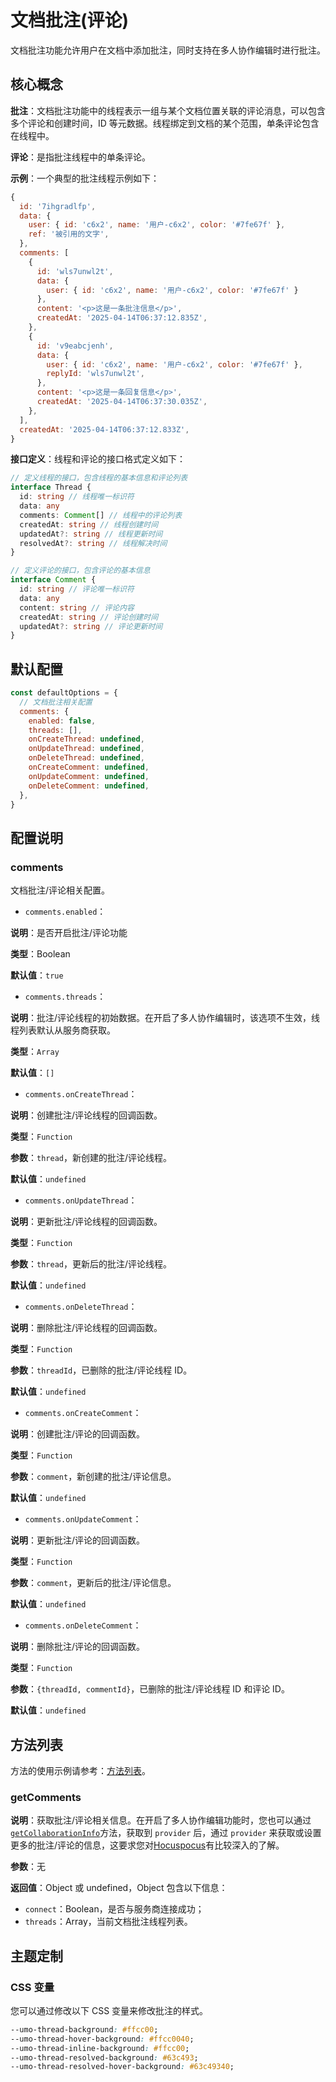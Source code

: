# 文档批注(评论)

文档批注功能允许用户在文档中添加批注，同时支持在多人协作编辑时进行批注。

## 核心概念

**批注**：文档批注功能中的线程表示一组与某个文档位置关联的评论消息，可以包含多个评论和创建时间，ID 等元数据。线程绑定到文档的某个范围，单条评论包含在线程中。

**评论**：是指批注线程中的单条评论。

**示例**：一个典型的批注线程示例如下：
```js
{
  id: '7ihgradlfp',
  data: {
    user: { id: 'c6x2', name: '用户-c6x2', color: '#7fe67f' },
    ref: '被引用的文字',
  },
  comments: [
    {
      id: 'wls7unwl2t',
      data: { 
        user: { id: 'c6x2', name: '用户-c6x2', color: '#7fe67f' } 
      },
      content: '<p>这是一条批注信息</p>',
      createdAt: '2025-04-14T06:37:12.835Z',
    },
    {
      id: 'v9eabcjenh',
      data: {
        user: { id: 'c6x2', name: '用户-c6x2', color: '#7fe67f' },
        replyId: 'wls7unwl2t',
      },
      content: '<p>这是一条回复信息</p>',
      createdAt: '2025-04-14T06:37:30.035Z',
    },
  ],
  createdAt: '2025-04-14T06:37:12.833Z',
}
```
**接口定义**：线程和评论的接口格式定义如下：

```ts
// 定义线程的接口，包含线程的基本信息和评论列表
interface Thread {
  id: string // 线程唯一标识符
  data: any
  comments: Comment[] // 线程中的评论列表
  createdAt: string // 线程创建时间
  updatedAt?: string // 线程更新时间
  resolvedAt?: string // 线程解决时间
}

// 定义评论的接口，包含评论的基本信息
interface Comment {
  id: string // 评论唯一标识符
  data: any
  content: string // 评论内容
  createdAt: string // 评论创建时间
  updatedAt?: string // 评论更新时间
}
```

## 默认配置

```js
const defaultOptions = {
  // 文档批注相关配置
  comments: {
    enabled: false,
    threads: [], 
    onCreateThread: undefined,
    onUpdateThread: undefined,
    onDeleteThread: undefined,
    onCreateComment: undefined,
    onUpdateComment: undefined,
    onDeleteComment: undefined,
  },
}
```

## 配置说明

### comments

文档批注/评论相关配置。

- `comments.enabled`：

**说明**：是否开启批注/评论功能

**类型**：Boolean

**默认值**：`true`

- `comments.threads`：

**说明**：批注/评论线程的初始数据。在开启了多人协作编辑时，该选项不生效，线程列表默认从服务商获取。

**类型**：`Array`

**默认值**：`[]`

- `comments.onCreateThread`：

**说明**：创建批注/评论线程的回调函数。

**类型**：`Function`

**参数**：`thread`，新创建的批注/评论线程。

**默认值**：`undefined`

- `comments.onUpdateThread`：

**说明**：更新批注/评论线程的回调函数。

**类型**：`Function`

**参数**：`thread`，更新后的批注/评论线程。

**默认值**：`undefined`

- `comments.onDeleteThread`：

**说明**：删除批注/评论线程的回调函数。

**类型**：`Function`

**参数**：`threadId`，已删除的批注/评论线程 ID。

**默认值**：`undefined`

- `comments.onCreateComment`：

**说明**：创建批注/评论的回调函数。

**类型**：`Function`

**参数**：`comment`，新创建的批注/评论信息。

**默认值**：`undefined`

- `comments.onUpdateComment`：

**说明**：更新批注/评论的回调函数。

**类型**：`Function`

**参数**：`comment`，更新后的批注/评论信息。

**默认值**：`undefined`

- `comments.onDeleteComment`：

**说明**：删除批注/评论的回调函数。

**类型**：`Function`

**参数**：`{threadId, commentId}`，已删除的批注/评论线程 ID 和评论 ID。

**默认值**：`undefined`

## 方法列表

方法的使用示例请参考：[方法列表](../methods)。

### getComments

**说明**：获取批注/评论相关信息。在开启了多人协作编辑功能时，您也可以通过 [`getCollaborationInfo`](./collaboration#getcollaborationinfo)方法，获取到 `provider` 后，通过 `provider` 来获取或设置更多的批注/评论的信息，这要求您对[Hocuspocus](https://tiptap.dev/docs/hocuspocus)有比较深入的了解。

**参数**：无

**返回值**：Object 或 undefined，Object 包含以下信息：
- `connect`：Boolean，是否与服务商连接成功；
- `threads`：Array，当前文档批注线程列表。

## 主题定制

### CSS 变量

您可以通过修改以下 CSS 变量来修改批注的样式。

```css
--umo-thread-background: #ffcc00;
--umo-thread-hover-background: #ffcc0040;
--umo-thread-inline-background: #ffcc00;
--umo-thread-resolved-background: #63c493;
--umo-thread-resolved-hover-background: #63c49340;
```


